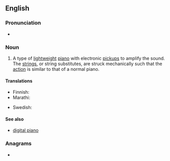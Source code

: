 ==English==
{{wikipedia}}

===Pronunciation===
* {{IPA|/ə.ˈlɛk.tɹɪk ˈpjænoʊ/|lang=en}}

===Noun===
{{en-noun}}

# {{lb|en|musical instruments}} A type of [[lightweight]] [[piano]] with electronic [[pickup]]s to amplify the sound. The [[string]]s, or string substitutes, are struck mechanically such that the [[action]] is similar to that of a normal piano.

====Translations====
{{trans-top|an instrument}}
* Finnish: {{t+|fi|sähköpiano}}
* Marathi: {{t|mr|विद्युत पियानो|m|tr=vidyuta piyāno|sc=Deva}}
{{trans-mid}}
* Swedish: {{t|sv|elpiano|n}}
{{trans-bottom}}

====See also====
* [[digital piano]]

===Anagrams===
* {{anagrams|en|calcipotriene}}